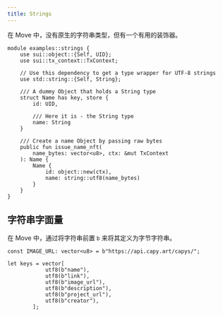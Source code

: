 ```yaml
---
title: Strings
---
```


在 Move 中，没有原生的字符串类型，但有一个有用的装饰器。

```move
module examples::strings {
    use sui::object::{Self, UID};
    use sui::tx_context::TxContext;

    // Use this dependency to get a type wrapper for UTF-8 strings
    use std::string::{Self, String};

    /// A dummy Object that holds a String type
    struct Name has key, store {
        id: UID,

        /// Here it is - the String type
        name: String
    }

    /// Create a name Object by passing raw bytes
    public fun issue_name_nft(
        name_bytes: vector<u8>, ctx: &mut TxContext
    ): Name {
        Name {
            id: object::new(ctx),
            name: string::utf8(name_bytes)
        }
    }
}
```

## 字符串字面量

在 Move 中，通过将字符串前置 `b` 来将其定义为字节字符串。

```move
const IMAGE_URL: vector<u8> = b"https://api.capy.art/capys/";

let keys = vector[
            utf8(b"name"),
            utf8(b"link"),
            utf8(b"image_url"),
            utf8(b"description"),
            utf8(b"project_url"),
            utf8(b"creator"),
        ];
```
